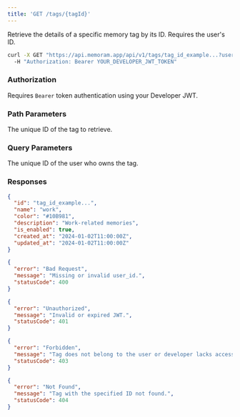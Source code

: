 ```yaml
---
title: 'GET /tags/{tagId}'
---
```


Retrieve the details of a specific memory tag by its ID. Requires the user's ID.

<RequestExample>

```bash Example Request
curl -X GET "https://api.memoram.app/api/v1/tags/tag_id_example...?user_id=USER_ID_FROM_CREDENTIALS" \\
  -H "Authorization: Bearer YOUR_DEVELOPER_JWT_TOKEN"
```

</RequestExample>

### Authorization

Requires `Bearer` token authentication using your Developer JWT.

### Path Parameters

<Properties>
  <Property name="tagId" type="string" required>
    The unique ID of the tag to retrieve.
  </Property>
</Properties>

### Query Parameters

<Properties>
  <Property name="user_id" type="string (uuid)" required>
    The unique ID of the user who owns the tag.
  </Property>
</Properties>

### Responses

<ResponseExample>

```json 200 OK: Success
{
  "id": "tag_id_example...", 
  "name": "work", 
  "color": "#10B981", 
  "description": "Work-related memories", 
  "is_enabled": true, 
  "created_at": "2024-01-02T11:00:00Z", 
  "updated_at": "2024-01-02T11:00:00Z"
}
```

```json 400 Bad Request
{
  "error": "Bad Request",
  "message": "Missing or invalid user_id.",
  "statusCode": 400
}
```

```json 401 Unauthorized
{
  "error": "Unauthorized",
  "message": "Invalid or expired JWT.",
  "statusCode": 401
}
```

```json 403 Forbidden
{
  "error": "Forbidden",
  "message": "Tag does not belong to the user or developer lacks access.",
  "statusCode": 403
}
```

```json 404 Not Found
{
  "error": "Not Found",
  "message": "Tag with the specified ID not found.",
  "statusCode": 404
}
```

</ResponseExample> 